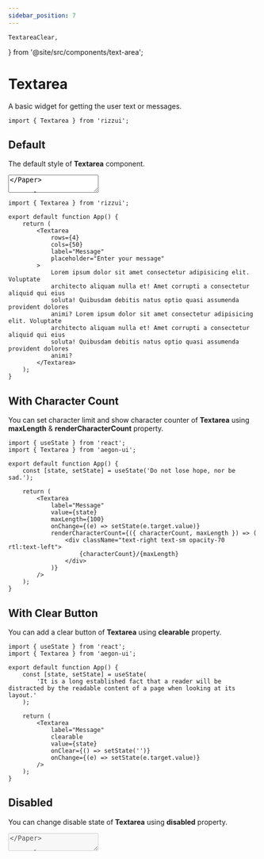 ```yaml
---
sidebar_position: 7
---
```


	TextareaClear,
} from '@site/src/components/text-area';

# Textarea

A basic widget for getting the user text or messages.

```tsx
import { Textarea } from 'rizzui';
```

<div className="mb-20 md:mb-28" />

## Default

The default style of **Textarea** component.

<Paper className="text-gray-1000 block">
	<Textarea label="Message" placeholder="Write you message..." />
</Paper>

```tsx
import { Textarea } from 'rizzui';

export default function App() {
	return <Textarea label="Message" placeholder="Write you message..." />;
}
```

<div className="mb-16" />

## Variants

You can change the style of **Textarea** using [**variant**](#textarea-variants) property.

<Paper className="grid grid-cols-1 sm:grid-cols-2 gap-4">
	<Textarea label="Active" variant="active" placeholder="Enter your message" />
	<Textarea label="Flat" variant="flat" placeholder="Enter your message" />
	<Textarea
		label="Outline"
		variant="outline"
		placeholder="Enter your message"
	/>
	<Textarea label="Text" variant="text" placeholder="Enter your message" />
</Paper>

```tsx
import { Textarea } from 'rizzui';

export default function App() {
	return (
		<>
			<Textarea
				label="Active"
				variant="active"
				placeholder="Enter your message"
			/>
			<Textarea label="Flat" variant="flat" placeholder="Enter your message" />
			<Textarea
				label="Outline"
				variant="outline"
				placeholder="Enter your message"
			/>
			<Textarea label="Text" variant="text" placeholder="Enter your message" />
		</>
	);
}
```

<div className="mb-16" />

## Sizes

You can change the style of **Textarea** using [**size**](#textarea-sizes) property.

<Paper className="gap-4 flex-row flex-wrap justify-start items-start">
	<Textarea label="Small" placeholder="Enter your message" size="sm" />
	<Textarea label="Default" placeholder="Enter your message" />
	<Textarea label="Large" placeholder="Enter your message" size="lg" />
	<Textarea label="Extra Large" placeholder="Enter your message" size="xl" />
</Paper>

```tsx
import { Textarea } from 'rizzui';

export default function App() {
	return (
		<>
			<Textarea label="Small" placeholder="Enter your message" size="sm" />
			<Textarea label="Default" placeholder="Enter your message" />
			<Textarea label="Large" placeholder="Enter your message" size="lg" />
			<Textarea
				label="Extra Large"
				placeholder="Enter your message"
				size="xl"
			/>
		</>
	);
}
```

<div className="mb-16" />

## Rounded

You can change the style of **Textarea** using [**rounded**](#textarea-rounded) property.

<Paper className="gap-4 flex-row flex-wrap justify-start items-start">
	<Textarea
		label="Rounded Small"
		placeholder="Enter your message"
		rounded="sm"
		className="w-full sm:w-auto"
	/>
	<Textarea
		label="Rounded Default"
		placeholder="Enter your message"
		className="w-full sm:w-auto"
	/>
	<Textarea
		label="Rounded Large"
		placeholder="Enter your message"
		rounded="lg"
		className="w-full sm:w-auto"
	/>
	<Textarea
		label="Rounded Extra Large"
		placeholder="Enter your message"
		rounded="xl"
		className="w-full sm:w-auto"
	/>
	<Textarea
		label="Rounded None"
		placeholder="Enter your message"
		rounded="none"
		className="w-full sm:w-auto"
	/>
</Paper>

```tsx
import { Textarea } from 'rizzui';

export default function App() {
	return (
		<>
			<Textarea
				label="Rounded Small"
				placeholder="Enter your message"
				rounded="sm"
			/>
			<Textarea label="Rounded Default" placeholder="Enter your message" />
			<Textarea
				label="Rounded Large"
				placeholder="Enter your message"
				rounded="lg"
			/>
			<Textarea
				label="Rounded Extra Large"
				placeholder="Enter your message"
				rounded="xl"
			/>
			<Textarea
				label="Rounded None"
				placeholder="Enter your message"
				rounded="none"
			/>
		</>
	);
}
```

<div className="mb-16" />

## Colors

You can change the style of **Textarea** using [**color**](#textarea-colors) property.

<Paper className="gap-4 flex-row flex-wrap justify-start items-start">
	<Textarea
		label="Default"
		variant="flat"
		placeholder="Enter your message"
		className="w-full sm:w-auto"
	/>
	<Textarea
		label="Primary"
		variant="flat"
		placeholder="Enter your message"
		color="primary"
		className="w-full sm:w-auto"
	/>
	<Textarea
		label="Secondary"
		variant="flat"
		placeholder="Enter your message"
		color="secondary"
		className="w-full sm:w-auto"
	/>
	<Textarea
		label="Danger"
		variant="flat"
		placeholder="Enter your message"
		color="danger"
		className="w-full sm:w-auto"
	/>
	<Textarea
		label="Info"
		variant="flat"
		placeholder="Enter your message"
		color="info"
		className="w-full sm:w-auto"
	/>
	<Textarea
		label="Success"
		variant="flat"
		placeholder="Enter your message"
		color="success"
		className="w-full sm:w-auto"
	/>
	<Textarea
		label="Warning"
		variant="flat"
		placeholder="Enter your message"
		color="warning"
		className="w-full sm:w-auto"
	/>
</Paper>

```tsx
import { Textarea } from 'rizzui';

export default function App() {
	return (
		<>
			<Textarea
				label="Default"
				variant="flat"
				placeholder="Enter your message"
			/>
			<Textarea
				label="Primary"
				variant="flat"
				placeholder="Enter your message"
				color="primary"
			/>
			<Textarea
				label="Secondary"
				variant="flat"
				placeholder="Enter your message"
				color="secondary"
			/>
			<Textarea
				label="Danger"
				variant="flat"
				placeholder="Enter your message"
				color="danger"
			/>
			<Textarea
				label="Info"
				variant="flat"
				placeholder="Enter your message"
				color="info"
			/>
			<Textarea
				label="Success"
				variant="flat"
				placeholder="Enter your message"
				color="success"
			/>
			<Textarea
				label="Warning"
				variant="flat"
				placeholder="Enter your message"
				color="warning"
			/>
		</>
	);
}
```

<div className="mb-16" />

## With Custom Rows & Cols

You can change rows and cols of **Textarea** using **rows** & **cols** property.

<Paper className="block">
	<Textarea
		rows={4}
		cols={50}
		label="Message"
		placeholder="Enter your message"
		textareaClassName="overflow-y-auto w-full md:w-auto"
	>
		Lorem ipsum dolor sit amet consectetur adipisicing elit. Voluptate
		architecto aliquam nulla et! Amet corrupti a consectetur aliquid qui eius
		soluta! Quibusdam debitis natus optio quasi assumenda provident dolores
		animi? Lorem ipsum dolor sit amet consectetur adipisicing elit. Voluptate
		architecto aliquam nulla et! Amet corrupti a consectetur aliquid qui eius
		soluta! Quibusdam debitis natus optio quasi assumenda provident dolores
		animi?
	</Textarea>
</Paper>

```tsx
import { Textarea } from 'rizzui';

export default function App() {
	return (
		<Textarea
			rows={4}
			cols={50}
			label="Message"
			placeholder="Enter your message"
		>
			Lorem ipsum dolor sit amet consectetur adipisicing elit. Voluptate
			architecto aliquam nulla et! Amet corrupti a consectetur aliquid qui eius
			soluta! Quibusdam debitis natus optio quasi assumenda provident dolores
			animi? Lorem ipsum dolor sit amet consectetur adipisicing elit. Voluptate
			architecto aliquam nulla et! Amet corrupti a consectetur aliquid qui eius
			soluta! Quibusdam debitis natus optio quasi assumenda provident dolores
			animi?
		</Textarea>
	);
}
```

<div className="mb-16" />

## With Character Count

You can set character limit and show character counter of **Textarea** using **maxLength** & **renderCharacterCount** property.

<Paper className="block">
	<TextareaCharacterCount />
</Paper>

```tsx
import { useState } from 'react';
import { Textarea } from 'aegon-ui';

export default function App() {
	const [state, setState] = useState('Do not lose hope, nor be sad.');

	return (
		<Textarea
			label="Message"
			value={state}
			maxLength={100}
			onChange={(e) => setState(e.target.value)}
			renderCharacterCount={({ characterCount, maxLength }) => (
				<div className="text-right text-sm opacity-70 rtl:text-left">
					{characterCount}/{maxLength}
				</div>
			)}
		/>
	);
}
```

<div className="mb-16" />

## With Clear Button

You can add a clear button of **Textarea** using **clearable** property.

<Paper className="block">
	<TextareaClear />
</Paper>

```tsx
import { useState } from 'react';
import { Textarea } from 'aegon-ui';

export default function App() {
	const [state, setState] = useState(
		'It is a long established fact that a reader will be distracted by the readable content of a page when looking at its layout.'
	);

	return (
		<Textarea
			label="Message"
			clearable
			value={state}
			onClear={() => setState('')}
			onChange={(e) => setState(e.target.value)}
		/>
	);
}
```

<div className="mb-16" />

## Disabled

You can change disable state of **Textarea** using **disabled** property.

<Paper className="block">
	<Textarea disabled label="Message" placeholder="Enter your message" />
</Paper>

```tsx
import { Textarea } from 'rizzui';

export default function App() {
	return <Textarea disabled label="Message" placeholder="Enter your message" />;
}
```

<div className="mb-16" />

## With Helper Text

You can add helper text to **Textarea** using **helperText** property.

<Paper className="block">
	<Textarea
		label="Message"
		placeholder="Enter your message"
		helperText="This is helper text."
	/>
</Paper>

```tsx
import { Textarea } from 'rizzui';

export default function App() {
	return (
		<Textarea
			label="Message"
			placeholder="Enter your message"
			helperText="This is helper text."
		/>
	);
}
```

<div className="mb-16" />

## With Error Message

You can show the validation error message using **error** property.

<Paper className="block">
	<Textarea
		label="Message"
		error="This field is required"
		placeholder="Enter your message"
	/>
</Paper>

```tsx
import { Textarea } from 'rizzui';

export default function App() {
	return (
		<Textarea
			label="Message"
			error="This field is required"
			placeholder="Enter your message"
		/>
	);
}
```

<div className="mb-20" />

## APIs

<hr />

<div className="mb-10" />

### Textarea Props

Here is the API documentation of the Textarea component. And the rest of the props are the same as the original html textarea field. You can use props like **disabled**, **placeholder**, **rows**, **cols**, **maxLength** etc.

<div className="overflow-x-auto">

|        Props         |                               Type                               |                                Description                                |   Default   |
| :------------------: | :--------------------------------------------------------------: | :-----------------------------------------------------------------------: | :---------: |
|        label         |                           `ReactNode`                            |                              Set field label                              |    \_ \_    |
|     placeholder      |                             `string`                             |                                                                           |    \_ \_    |
|       children       |                           `ReactNode`                            |                         Default value in textarea                         |    \_ \_    |
|       variant        |              [TextareaVariants](#textarea-variants)              |                    The variants of the component are:                     | `"outline"` |
|         size         |                 [TextareaSizes](#textarea-sizes)                 | The size of the component. "sm" is equivalent to the dense input styling. | `"DEFAULT"` |
|       rounded        |               [TextareaRounded](#textarea-rounded)               |                         The rounded variants are:                         | `"DEFAULT"` |
|        color         |                [TextareaColors](#textarea-colors)                |                           Change textarea color                           | `"DEFAULT"` |
|       disabled       |                            `boolean`                             |                     Whether the textarea is disabled                      |    \_ \_    |
|      autoFocus       |                            `boolean`                             |                                                                           |    \_ \_    |
|         form         |                             `string`                             |                                                                           |    \_ \_    |
|         name         |                             `string`                             |                                                                           |    \_ \_    |
|        value         |                [TextareaValues](#textarea-values)                |                                                                           |    \_ \_    |
|       onChange       |              [TextareaOnchange](#textarea-onchange)              |                                                                           |    \_ \_    |
|         key          |                           `key` `null`                           |                                                                           |    \_ \_    |
|        error         |                             `string`                             |                    Show error message using this prop                     |    \_ \_    |
|      helperText      |                           `ReactNode`                            |         Add helper text. It could be string or a React component          |    \_ \_    |
|   helperClassName    |                             `string`                             |        This prop allows you to customize the helper message style         |    \_ \_    |
|    errorClassName    |                             `string`                             |         This prop allows you to customize the error message style         |    \_ \_    |
|     autoComplete     |                             `string`                             |                                                                           |    \_ \_    |
|      maxLength       |                             `number`                             |                    Set custom max length of character                     |    \_ \_    |
|      minLength       |                             `number`                             |                                                                           |    \_ \_    |
|       readOnly       |                            `boolean`                             |                                                                           |    \_ \_    |
|       required       |                            `boolean`                             |                                                                           |    \_ \_    |
|      clearable       |                            `boolean`                             |                           add clearable option                            |    \_ \_    |
|       onClear        |               [TextareaOnclear](#textarea-onclear)               |                                clear event                                |    \_ \_    |
|    labelClassName    |                             `string`                             |   Use labelClassName prop to do some addition style for the field label   |    \_ \_    |
|         cols         |                             `number`                             |                              Set custom cols                              |    \_ \_    |
|         rows         |                             `number`                             |                              Set custom rows                              |     `5`     |
|  textareaClassName   |                             `string`                             |            Add custom classes for the input filed extra style             |    \_ \_    |
| renderCharacterCount | [TextareaRenderCharacterCount](#textarea-render-character-count) |                It is the password visibility toggle icon.                 |    \_ \_    |
|       dirName        |                             `string`                             |                                                                           |    \_ \_    |
|         wrap         |                             `string`                             |                                                                           |    \_ \_    |
|         ref          |                    `Ref<HTMLTextAreaElement>`                    |                                                                           |    \_ \_    |

</div>

<div className="mb-10" />

### Textarea Variants

```ts
type TextareaVariants = 'flat' | 'outline' | 'text' | 'active';
```

<div className="mb-10" />

### Textarea Sizes

```ts
type TextareaSizes = 'sm' | 'DEFAULT' | 'lg' | 'xl';
```

<div className="mb-10" />

### Textarea Rounded

```ts
type TextareaRounded = 'sm' | 'DEFAULT' | 'lg' | 'xl' | 'none';
```

<div className="mb-10" />

### Textarea Colors

```ts
type TextareaColors =
	| 'DEFAULT'
	| 'primary'
	| 'secondary'
	| 'danger'
	| 'info'
	| 'success'
	| 'warning';
```

<div className="mb-10" />

### Textarea Values

```ts
type TextareaValues = 'string' | 'number' | 'readonly string[]';
```

<div className="mb-10" />

### Textarea onChange

```ts
type TextareaOnchange = ChangeEventHandler<HTMLTextAreaElement>;
```

<div className="mb-10" />

### Textarea onClear

```ts
type TextareaOnclear = (event: MouseEvent<Element, MouseEvent>) => void;
```

<div className="mb-10" />

### Textarea Render Character Count

```ts
type TextareaRenderCharacterCount =
	| (({
			characterCount,
			maxLength,
	  }: {
			characterCount?: number;
			maxLength?: number;
	  }) => ReactNode)
	| undefined;
```
